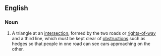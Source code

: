 ==English==

===Noun===
{{en-noun}}
# A triangle at an [[intersection]], formed by the two roads or [[rights-of-way]] and a third line, which must be kept clear of [[obstruction]]s such as hedges so that people in one road can see cars approaching on the other.